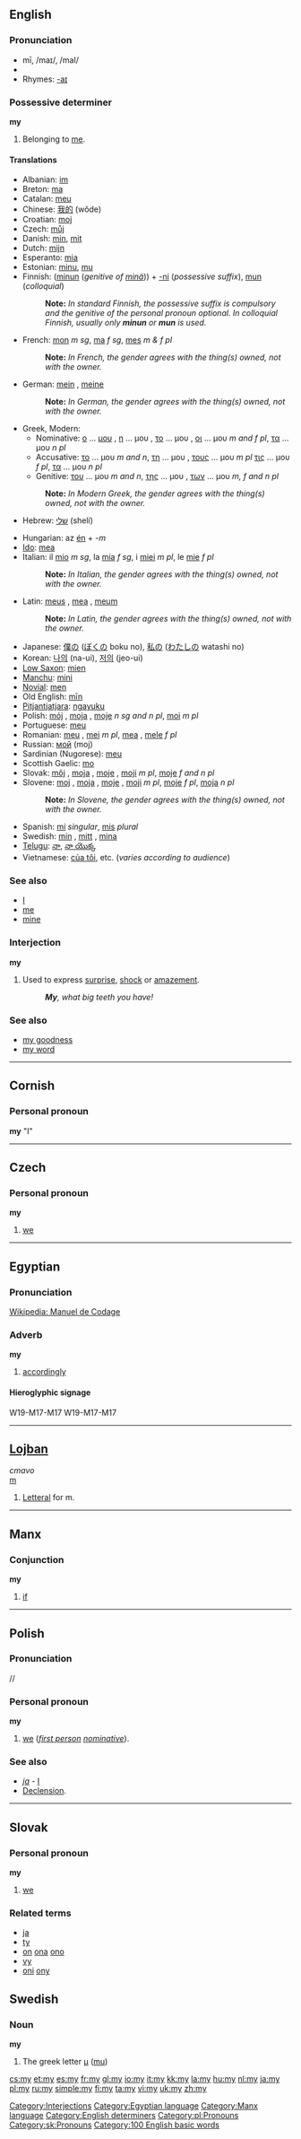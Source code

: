 {{See|My}}
==English==

{{rank|him|she|they|34|my|were|are|their}}

===Pronunciation===
* mī, /maɪ/, /maI/
*{{audio|en-us-my.ogg|Audio (US)}}
*Rhymes: [[Rhymes:English:-aɪ|-aɪ]]

===Possessive determiner===
'''my'''
# Belonging to [[me]].

====Translations====
{{top}}
*Albanian: [[im]]
*Breton: [[ma]]
*Catalan: [[meu]]
*Chinese: [[我的]] (wǒde)
*Croatian: [[moj]]
*Czech: [[můj]]
*Danish: [[min]], [[mit]]
*Dutch: [[mijn]]
*Esperanto: [[mia]]
*Estonian: [[minu#Estonian|minu]], [[mu#Estonian|mu]]
*Finnish: ([[minun]] (''genitive of [[minä]]'')) + [[-ni#Finnish|-ni]] (''possessive suffix''), [[mun#Finnish|mun]] (''colloquial'')
*:'''Note:''' ''In standard Finnish, the possessive suffix is compulsory and the genitive of the personal pronoun optional. In colloquial Finnish, usually only '''minun''' or '''mun''' is used.''
*French: [[mon]] ''m sg'', [[ma]] ''f sg'', [[mes]] ''m & f pl''
*:'''Note:''' ''In French, the gender agrees with the thing(s) owned, not with the owner.''
*German: [[mein]] {{m}}, [[meine]] {{f}}
*:'''Note:''' ''In German, the gender agrees with the thing(s) owned, not with the owner.''
*Greek, Modern:
**Nominative: [[ο]] ... [[μου]] {{m}}, [[η]] ... μου {{f}}, [[το]] ... μου {{n}}, [[οι]] ... μου ''m and f pl'', [[τα]] ... μου ''n pl''
**Accusative: [[το]] ... μου ''m and n'', [[τη]] ... μου {{f}}, [[τους]] ... μου ''m pl'' [[τις]] ... μου ''f pl'', [[τα]] ... μου ''n pl''
**Genitive: [[του]] ... μου ''m and n'', [[της]] ... μου {{f}}, [[των]] ... μου ''m, f and n pl''
*:'''Note:''' ''In Modern Greek, the gender agrees with the thing(s) owned, not with the owner.''
*Hebrew: [[שלי]] (shelí)
{{mid}}
*Hungarian: az [[én]] + ''-m''
*[[Ido]]: [[mea]]
*Italian: il [[mio]] ''m sg'', la [[mia]] ''f sg'', i [[miei]] ''m pl'', le [[mie]] ''f pl''
*:'''Note:''' ''In Italian, the gender agrees with the thing(s) owned, not with the owner.''
*Latin: [[meus]] {{m}}, [[mea]] {{f}}, [[meum]] {{n}}
*:'''Note:''' ''In Latin, the gender agrees with the thing(s) owned, not with the owner.''
*Japanese: [[僕の]] ([[ぼく]]の boku no), [[私の]] ([[わたし]]の watashi no)
*Korean: [[나의]] (na-ui), [[저의]] (jeo-ui)
*[[Low Saxon]]: [[mien#Low Saxon|mien]]
*[[Manchu]]: [[mini#Manchu|mini]]
*[[Novial]]: [[men]]
*Old English: [[min|mīn]]
*[[Pitjantjatjara]]: [[ngayuku]]
*Polish: [[mój]] {{m}}, [[moja]] {{f}}, [[moje]] ''n sg and n pl'', [[moi]] ''m pl''
*Portuguese: [[meu]]
*Romanian: [[meu]] {{m}}, [[mei]] ''m pl'', [[mea]] {{f}}, [[mele]] ''f pl''
*Russian: [[мой]] (moj) {{m}}
*Sardinian (Nugorese): [[meu]]
*Scottish Gaelic: [[mo]]
*Slovak: [[môj]] {{m}}, [[moja]] {{f}}, [[moje]] {{n}}, [[moji]] ''m pl'', [[moje]] ''f and n pl''
*Slovene: [[moj]] {{m}}, [[moja]] {{f}}, [[moje]] {{n}}, [[moji]] ''m pl'', [[moje]] ''f pl'', [[moja]] ''n pl''
*:'''Note:''' ''In Slovene, the gender agrees with the thing(s) owned, not with the owner.''
*Spanish: [[mi#Spanish|mi]] ''singular'', [[mis#Spanish|mis]] ''plural''
*Swedish: [[min#Swedish|min]] {{c}}, [[mitt#Swedish|mitt]] {{n}}, [[mina#Swedish|mina]] {{p}}
*[[Telugu]]: [[నా]], [[నా యొక్క]]
*Vietnamese: [[của tôi]], etc. (''varies according to audience'')<!--can we have all the forms here, please?-->
{{bottom}}

===See also===
*[[I]]
*[[me]]
*[[mine]]

===Interjection===
'''my''' 
[[Category:Interjections]]
#Used to express [[surprise]], [[shock]] or [[amazement]].
#:'''''My''', what big teeth you have!''

===See also===
*[[my goodness]]
*[[my word]]


----
==Cornish==
===Personal pronoun===
'''my''' "I"

----

==Czech==
===Personal pronoun===
'''my'''

#[[we]]<!-- first person, plural, nominative case: [[we]]-->


----
==Egyptian==

===Pronunciation===
[http://en.wikipedia.org/wiki/Manuel_de_Codage Wikipedia: Manuel de Codage]

===Adverb===
'''my'''
# [[accordingly]]

====Hieroglyphic signage====
<hiero>W19-M17-M17</hiero>
W19-M17-M17

[[Category:Egyptian language]]


----

==[[Lojban]]==
''cmavo''<br>
[[m]]

#[[Letteral]] for m.


----

==Manx==
===Conjunction===
'''my'''
#[[if]]

[[Category:Manx language]]


----

==Polish==
===Pronunciation===
/{{IPAchar|mɪ}}/
===Personal pronoun===
'''my'''

# [[we]] (''[[first person]]'' {{p}} ''[[nominative]]'').

===See also===
* ''[[ja#Polish|ja]]'' - [[I]]
* [[Appendix:Polish language - personal pronoun declension|Declension]].


----

==Slovak==
===Personal pronoun===
'''my'''

#[[we]]<!--''([[first person]] [[plural]])''-->

===Related terms===
*[[ja]]
*[[ty]]
*[[on]] [[ona]] [[ono]]
*[[vy]]
*[[oni]] [[ony]]

==Swedish==
===Noun===
'''my'''

#The greek letter [[μ]] ([[mu]])


[[Category:English determiners]]
[[Category:pl:Pronouns]]
[[Category:sk:Pronouns]]
[[Category:100 English basic words]]

[[cs:my]]
[[et:my]]
[[es:my]]
[[fr:my]]
[[gl:my]]
[[io:my]]
[[it:my]]
[[kk:my]]
[[la:my]]
[[hu:my]]
[[nl:my]]
[[ja:my]]
[[pl:my]]
[[ru:my]]
[[simple:my]]
[[fi:my]]
[[ta:my]]
[[vi:my]]
[[uk:my]]
[[zh:my]]
